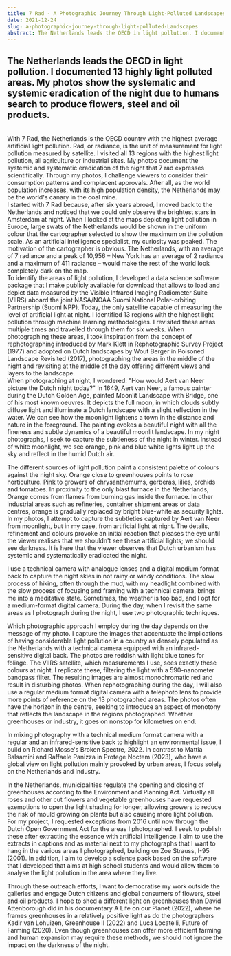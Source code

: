 ```yaml
---
title: 7 Rad - A Photographic Journey Through Light-Polluted Landscapes
date: 2021-12-24
slug: a-photographic-journey-through-light-polluted-Landscapes
abstract: The Netherlands leads the OECD in light pollution. I documented 13 highly light polluted areas. My photos show the systematic and systemic eradication of the night due to humans search to produce flowers, steel and oil products.
---
```


<h2>The Netherlands leads the OECD in light pollution. I documented 13 highly light polluted areas. My photos show the systematic and systemic eradication of the night due to humans search to produce flowers, steel and oil products.</h2>

<br/>
With 7 Rad, the Netherlands is the OECD country with the highest average artificial light pollution. Rad, or radiance, is the unit of measurement for light pollution measured by satellite. I visited all 13 regions with the highest light pollution, all agriculture or industrial sites. My photos document the systemic and systematic eradication of the night that 7 rad expresses scientifically. Through my photos, I challenge viewers to consider their consumption patterns and complacent approvals. After all, as the world population increases, with its high population density, the Netherlands may be the world's canary in the coal mine.
<br/>
I started with 7 Rad because, after six years abroad, I moved back to the Netherlands and noticed that we could only observe the brightest stars in Amsterdam at night. When I looked at the maps depicting light pollution in Europe, large swats of the Netherlands would be shown in the uniform colour that the cartographer selected to show the maximum on the pollution scale. As an artificial intelligence specialist, my curiosity was peaked. The motivation of the cartographer is obvious. The Netherlands, with an average of 7 radiance and a peak of 10,956 – New York has an average of 2 radiance and a maximum of 411 radiance – would make the rest of the world look completely dark on the map.
<br/>
To identify the areas of light pollution, I developed a data science software package that I make publicly available for download that allows to load and depict data measured by the Visible Infrared Imaging Radiometer Suite (VIIRS) aboard the joint NASA/NOAA Suomi National Polar-orbiting Partnership (Suomi NPP). Today, the only satellite capable of measuring the level of artificial light at night. I identified 13 regions with the highest light pollution through machine learning methodologies. I revisited these areas multiple times and travelled through them for six weeks. When photographing these areas, I took inspiration from the concept of rephotographing introduced by Mark Klett in Rephotographic Survey Project (1977) and adopted on Dutch landscapes by Wout Berger in Poisoned Landscape Revisited (2017), photographing the areas in the middle of the night and revisiting at the middle of the day offering different views and layers to the landscape.
<br/>
When photographing at night, I wondered: "How would Aert van Neer picture the Dutch night today?" In 1649, Aert van Neer, a famous painter during the Dutch Golden Age, painted Moonlit Landscape with Bridge, one of his most known oeuvres. It depicts the full moon, in which clouds subtly diffuse light and illuminate a Dutch landscape with a slight reflection in the water. We can see how the moonlight lightens a town in the distance and nature in the foreground. The painting evokes a beautiful night with all the fineness and subtle dynamics of a beautiful moonlit landscape. In my night photographs, I seek to capture the subtleness of the night in winter. Instead of white moonlight, we see orange, pink and blue white lights light up the sky and reflect in the humid Dutch air.
<br/>

The different sources of light pollution paint a consistent palette of colours against the night sky. Orange close to greenhouses points to rose horticulture. Pink to growers of chrysanthemums, gerberas, lilies, orchids and tomatoes. In proximity to the only blast furnace in the Netherlands, Orange comes from flames from burning gas inside the furnace. In other industrial areas such as refineries, container shipment areas or data centres, orange is gradually replaced by bright blue-white as security lights. In my photos, I attempt to capture the subtleties captured by Aert van Neer from moonlight, but in my case, from artificial light at night. The details, refinement and colours provoke an initial reaction that pleases the eye until the viewer realises that we shouldn't see these artificial lights; we should see darkness. It is here that the viewer observes that Dutch urbanism has systemic and systematically eradicated the night.
<br/>

I use a technical camera with analogue lenses and a digital medium format back to capture the night skies in not rainy or windy conditions. The slow process of hiking, often through the mud, with my headlight combined with the slow process of focusing and framing with a technical camera, brings me into a meditative state. Sometimes, the weather is too bad, and I opt for a medium-format digital camera. During the day, when I revisit the same areas as I photograph during the night, I use two photographic techniques.
<br/>

Which photographic approach I employ during the day depends on the message of my photo. I capture the images that accentuate the implications of having considerable light pollution in a country as densely populated as the Netherlands with a technical camera equipped with an infrared-sensitive digital back. The photos are reddish with light blue tones for foliage. The VIIRS satellite, which measurements I use, sees exactly these colours at night. I replicate these, filtering the light with a 590-nanometer bandpass filter. The resulting images are almost monochromatic red and result in disturbing photos. When rephotographing during the day, I will also use a regular medium format digital camera with a telephoto lens to provide more points of reference on the 13 photographed areas. The photos often have the horizon in the centre, seeking to introduce an aspect of monotony that reflects the landscape in the regions photographed. Whether greenhouses or industry, it goes on nonstop for kilometres on end.
<br/>

In mixing photography with a technical medium format camera with a regular and an infrared-sensitive back to highlight an environmental issue, I build on Richard Mosse's Broken Spectre, 2022. In contrast to Mattia Balsamini and Raffaele Panizza in Protege Noctem (2023), who have a global view on light pollution mainly provoked by urban areas, I focus solely on the Netherlands and industry.
<br/>

In the Netherlands, municipalities regulate the opening and closing of greenhouses according to the Environment and Planning Act. Virtually all roses and other cut flowers and vegetable greenhouses have requested exemptions to open the light shading for longer, allowing growers to reduce the risk of mould growing on plants but also causing more light pollution. For my project, I requested exceptions from 2016 until now through the Dutch Open Government Act for the areas I photographed. I seek to publish these after extracting the essence with artificial intelligence. I aim to use the extracts in captions and as material next to my photographs that I want to hang in the various areas I photographed, building on Zoe Strauss, I-95 (2001). In addition, I aim to develop a science pack based on the software that I developed that aims at high school students and would allow them to analyse the light pollution in the area where they live.
<br/>

Through these outreach efforts, I want to democratise my work outside the galleries and engage Dutch citizens and global consumers of flowers, steel and oil products. I hope to shed a different light on greenhouses than David Attenborough did in his documentary A Life on our Planet (2022), where he frames greenhouses in a relatively positive light as do the photographers Kadir van Lohuizen, Greenhouse II (2022) and Luca Locatelli, Future of Farming (2020). Even though greenhouses can offer more efficient farming and human expansion may require these methods, we should not ignore the impact on the darkness of the night.

